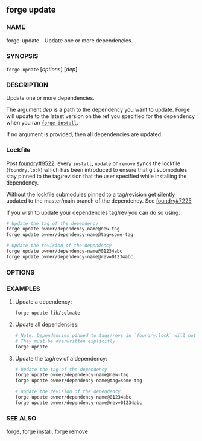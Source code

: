 
## forge update

### NAME

forge-update - Update one or more dependencies.

### SYNOPSIS

`forge update` [*options*] [*dep*]

### DESCRIPTION

Update one or more dependencies.

The argument _dep_ is a path to the dependency you want to update.
Forge will update to the latest version on the ref you specified for the dependency when you ran [`forge install`](/forge/reference/forge-install.mdx).

If no argument is provided, then all dependencies are updated.

### Lockfile

Post [foundry#9522](https://github.com/foundry-rs/foundry/pull/9522), every `install`, `update` or `remove` syncs the lockfile (`foundry.lock`) which has been introduced to ensure that git submodules stay pinned to the tag/revision that the user specified while installing the dependency.

Without the lockfile submodules pinned to a tag/revision get silently updated to the master/main branch of the dependency. See [foundry#7225](https://github.com/foundry-rs/foundry/issues/7225)

If you wish to update your dependencies tag/rev you can do so using:

```sh
# Update the tag of the dependency
forge update owner/dependency-name@new-tag
forge update owner/dependency-name@tag=some-tag

# Update the revision of the dependency
forge update owner/dependency-name@01234abc
forge update owner/dependency-name@rev=01234abc
```

### OPTIONS

<CommonOptions />

### EXAMPLES

1. Update a dependency:

   ```sh
   forge update lib/solmate
   ```

2. Update all dependencies:

   ```sh
   # Note: Dependencies pinned to tags/revs in `foundry.lock` will not be updated.
   # They must be overwritten explicitly.
   forge update
   ```

3. Update the tag/rev of a dependency:

   ```sh
   # Update the tag of the dependency
   forge update owner/dependency-name@new-tag
   forge update owner/dependency-name@tag=some-tag

   # Update the revision of the dependency
   forge update owner/dependency-name@01234abc
   forge update owner/dependency-name@rev=01234abc
   ```

### SEE ALSO

[forge](/forge/reference/forge.mdx), [forge install](/forge/reference/forge-install.mdx), [forge remove](/forge/reference/forge-remove.mdx)
